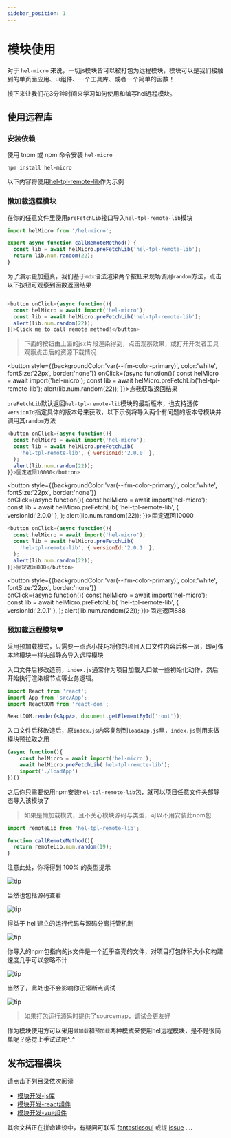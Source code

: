 ```yaml
---
sidebar_position: 1
---
```


# 模块使用

对于 `hel-micro` 来说，一切js模块皆可以被打包为远程模块，模块可以是我们接触到的单页面应用、ui组件、一个工具库、或者一个简单的函数！

接下来让我们花3分钟时间来学习如何使用和编写hel远程模块。

## 使用远程库

### 安装依赖
使用 tnpm 或 npm 命令安装 `hel-micro`

```shell
npm install hel-micro
```

以下内容将使用[hel-tpl-remote-lib](https://www.to-be-added.com/coming-soon)作为示例
### 懒加载远程模块
在你的任意文件里使用`preFetchLib`接口导入`hel-tpl-remote-lib`模块

```jsx title="src/some-dir/some-file.js"
import helMicro from '/hel-micro';

export async function callRemoteMethod() {
  const lib = await helMicro.preFetchLib('hel-tpl-remote-lib');
  return lib.num.random(22);
}
```

为了演示更加逼真，我们基于`mdx`语法渲染两个按钮来现场调用`random`方法，点击以下按钮可观察到函数返回结果
```js

<button onClick={async function(){
  const helMicro = await import('hel-micro');
  const lib = await helMicro.preFetchLib('hel-tpl-remote-lib');
  alert(lib.num.random(22));
}}>Click me to call remote method!</button>
```
> 下面的按钮由上面的jsx片段渲染得到，点击观察效果，或打开开发者工具观察点击后的资源下载情况

<button 
  style={{backgroundColor:'var(--ifm-color-primary)', color:'white', fontSize:'22px', border:'none'}}       onClick={async function(){
    const helMicro = await import('hel-micro');
    const lib = await helMicro.preFetchLib('hel-tpl-remote-lib');
    alert(lib.num.random(22));
}}>点我获取返回结果</button>

<p></p>

`preFetchLib`默认返回`hel-tpl-remote-lib`模块的最新版本，也支持透传`versionId`指定具体的版本号来获取，以下示例将导入两个有问题的版本号模块并调用其`random`方法


```js
<button onClick={async function(){
  const helMicro = await import('hel-micro');
  const lib = await helMicro.preFetchLib(
    'hel-tpl-remote-lib', { versionId:'2.0.0' },
  );
  alert(lib.num.random(22));
}}>固定返回10000</button>
```

<button
  style={{backgroundColor:'var(--ifm-color-primary)', color:'white', fontSize:'22px', border:'none'}}       
  onClick={async function(){
    const helMicro = await import('hel-micro');
    const lib = await helMicro.preFetchLib(
      'hel-tpl-remote-lib', { versionId:'2.0.0' },
  );
  alert(lib.num.random(22));
}}>固定返回10000</button>

<p></p>

```js
<button onClick={async function(){
  const helMicro = await import('hel-micro');
  const lib = await helMicro.preFetchLib(
    'hel-tpl-remote-lib', { versionId:'2.0.1' },
  );
  alert(lib.num.random(22));
}}>固定返回888</button>
```

<button
  style={{backgroundColor:'var(--ifm-color-primary)', color:'white', fontSize:'22px', border:'none'}}      
  onClick={async function(){
    const helMicro = await import('hel-micro');
    const lib = await helMicro.preFetchLib(
      'hel-tpl-remote-lib', { versionId:'2.0.1' },
  );
  alert(lib.num.random(22));
}}>固定返回888</button>


###  预加载远程模块❤️
采用预加载模式，只需要一点点小技巧将你的项目入口文件内容后移一层，即可像本地模块一样头部静态导入远程模块

入口文件后移改造前，`index.js`通常作为项目加载入口做一些初始化动作，然后开始执行渲染根节点等业务逻辑。
```jsx title="src/index.js"
import React from 'react';
import App from 'src/App';
import ReactDOM from 'react-dom';

ReactDOM.render(<App/>, document.getElementById('root'));
```

入口文件后移改造后，原`index.js`内容复制到`loadApp.js`里，`index.js`则用来做模块预拉取之用
```jsx title="src/index.js"
(async function(){
    const helMicro = await import('hel-micro');
    await helMicro.preFetchLib('hel-tpl-remote-lib');
    import('./loadApp')
})()
```

之后你只需要使用npm安装`hel-tpl-remote-lib`包，就可以项目任意文件头部静态导入该模块了
> 如果是懒加载模式，且不关心模块源码与类型，可以不用安装此npm包

```jsx title="src/whatever.js"
import remoteLib from 'hel-tpl-remote-lib';

function callRemoteMethod(){
  return remoteLib.num.random(19);
}
```

注意此处，你将得到 100% 的类型提示

![tip](https://tnfe.gtimg.com/image/hk3v1tv02f_1651834618998.png)

当然也包括源码查看

![tip](https://tnfe.gtimg.com/image/mvx5x509xv_1651834770279.png)

得益于 hel 建立的运行代码与源码分离托管机制

![tip](https://tnfe.gtimg.com/image/i592t8pe5y_1661912450811.png)

你导入的npm包指向的js文件是一个近乎空壳的文件，对项目打包体积大小和构建速度几乎可以忽略不计

![tip](https://tnfe.gtimg.com/image/xjekuifhj3_1661912778251.png)

当然了，此处也不会影响你正常断点调试

![tip](https://tnfe.gtimg.com/image/aix4epyswy_1651835862396.png)
> 如果打包运行源码时提供了sourcemap，调试会更友好

作为模块使用方可以采用`懒加载`和`预加载`两种模式来使用hel远程模块，是不是很简单呢？感觉上手试试吧^_^

## 发布远程模块

请点击下列目录依次阅读

- [模块开发-js库](/docs/tutorial/helmod-dev)
- [模块开发-react组件](/docs/tutorial/helmod-dev-react)
- [模块开发-vue组件](/docs/tutorial/helmod-dev-vue)

其余文档正在拼命建设中，有疑问可联系 [fantasticsoul](https://github.com/fantasticsoul) 或提 [issue](https://github.com/tnfe/hel/issues) ....
